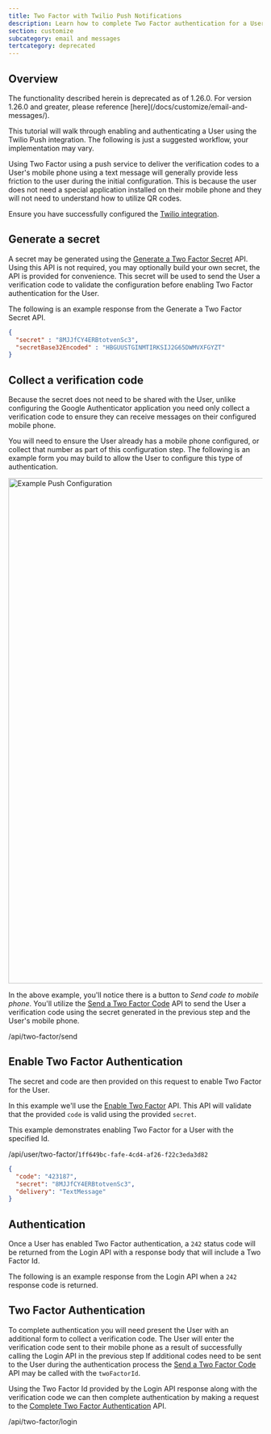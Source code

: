 ```yaml
---
title: Two Factor with Twilio Push Notifications
description: Learn how to complete Two Factor authentication for a User using FusionAuth's Twilio push integration.
section: customize
subcategory: email and messages
tertcategory: deprecated
---
```


## Overview

<Aside type="caution">
The functionality described herein is deprecated as of 1.26.0. For version 1.26.0 and greater, please reference [here](/docs/customize/email-and-messages/).
</Aside>

This tutorial will walk through enabling and authenticating a User using the Twilio Push integration. The following is just a suggested
workflow, your implementation may vary.

Using Two Factor using a push service to deliver the verification codes to a User's mobile phone using a text message will generally
provide less friction to the user during the initial configuration. This is because the user does not need a special application installed
on their mobile phone and they will not need to understand how to utilize QR codes.

Ensure you have successfully configured the [Twilio integration](/docs/customize/email-and-messages/deprecated/twilio).

## Generate a secret

A secret may be generated using the [Generate a Two Factor Secret](/docs/apis/messengers/two-factor#generate-a-secret) API. Using this API is not required,
you may optionally build your own secret, the API is provided for convenience. This secret will be used to send the User a verification code
to validate the configuration before enabling Two Factor authentication for the User.


The following is an example response from the Generate a Two Factor Secret API.

```json
{
  "secret" : "8MJJfCY4ERBtotvenSc3",
  "secretBase32Encoded" : "HBGUUSTGINMTIRKSIJ2G65DWMVXFGYZT"
}
```


## Collect a verification code

Because the secret does not need to be shared with the User, unlike configuring the Google Authenticator application you need only collect a
verification code to ensure they can receive messages on their configured mobile phone.

You will need to ensure the User already has a mobile phone configured, or collect that number as part of this configuration step. The following
is an example form you may build to allow the User to configure this type of authentication.

<img src="/img/docs/customize/email-and-messages/deprecated/example-enable-push.png" alt="Example Push Configuration" width="1000" role="box-shadow" />

In the above example, you'll notice there is a button to _Send code to mobile phone_. You'll utilize the [Send a Two Factor Code](/docs/apis/messengers/two-factor#send-a-multi-factor-code-when-enabling-mfa)
API to send the User a verification code using the secret generated in the previous step and the User's mobile phone.


<APIURI method="POST">/api/two-factor/send</APIURI>

<JSON src="two-factor/send/request-pre-1-26.json" />


## Enable Two Factor Authentication

The secret and code are then provided on this request to enable Two Factor for the User.

In this example we'll use the [Enable Two Factor](/docs/apis/messengers/two-factor#enable-multi-factor) API. This API will validate that the provided
`code` is valid using the provided `secret`.

This example demonstrates enabling Two Factor for a User with the specified Id.

<APIURI method="PUT">/api/user/two-factor/`1ff649bc-fafe-4cd4-af26-f22c3eda3d82`</APIURI>

```json
{
  "code": "423187",
  "secret": "8MJJfCY4ERBtotvenSc3",
  "delivery": "TextMessage"
}
```

## Authentication

Once a User has enabled Two Factor authentication, a `242` status code will be returned from the Login API with a response body that will
include a Two Factor Id.

The following is an example response from the Login API when a `242` response code is returned.

<JSON src="login/login-two-factor-response-pre-1-26.json" />

## Two Factor Authentication

To complete authentication you will need present the User with an additional form to collect a verification code. The User will enter the
verification code sent to their mobile phone as a result of successfully calling the Login API in the previous step If additional codes
need to be sent to the User during the authentication process the [Send a Two Factor Code](/docs/apis/messengers/two-factor#send-a-multi-factor-code-during-login-or-step-up) API
may be called with the `twoFactorId`.

Using the Two Factor Id provided by the Login API response along with the verification code we can then complete authentication by making a
request to the [Complete Two Factor Authentication](/docs/apis/login#complete-multi-factor-authentication) API.

<APIURI method="POST">/api/two-factor/login</APIURI>

<JSON src="login/two-factor/request.json" />
